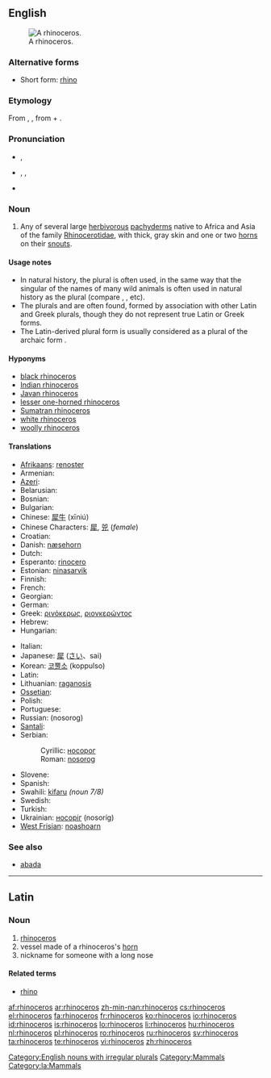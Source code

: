 {{wikipedia}}
{{also|rhinocéros}}
==English==
[[Image:Ceratotherium simum kwh.jpg|thumb|A rhinoceros.]]

===Alternative forms===
* Short form: [[rhino]]

===Etymology===
From {{etyl|la}} {{term|lang=la|rhinoceros}}, {{term|rhinocerontas}}, from {{etyl|grc}} {{term|sc=polytonic|ῥίς|tr=rhis||nose}} + {{term|sc=polytonic|κέρας|tr=kéras||horn}}.

===Pronunciation===
* {{a|UK}} {{IPA|/raɪˈnɒsərəs/}}, {{SAMPA|/raI"nQs@r@s/}}
* {{a|US}} {{enPR|rī-näsʹə-rəs}}, {{IPA|/raɪˈnɑːsərəs/}}, {{SAMPA|/raI"nA:s@r@s/}}
* {{audio|en-us-rhinoceros.ogg|Audio (US)}}

===Noun===
{{en-noun|sg=rhinoceros|pl='''rhinoceros''', ''less commonly:'' '''[[rhinoceroses]]''' ''or rare, academic:'' '''[[rhinocerotes]]'''}}

# Any of several large [[herbivorous]] [[pachyderm]]s native to Africa and Asia of the family [[Rhinocerotidae]], with thick, gray skin and one or two [[horn]]s on their [[snout]]s.

====Usage notes====
{{unreferenced}}
* In natural history, the plural {{term|rhinoceros}} is often used, in the same way that the singular of the names of many wild animals is often used in natural history as the plural (compare {{term|gazelle}}, {{term|elephant}}, etc).
* The plurals {{term|rhinoceri}} and {{term|rhinoceroi}} are often found, formed by association with other Latin and Greek plurals, though they do not represent true Latin or Greek forms.
* The Latin-derived plural form {{term|rhinocerotes}} is usually considered as a plural of the archaic form {{term|rhinocerot}}.

====Hyponyms====
* [[black rhinoceros]]
* [[Indian rhinoceros]]
* [[Javan rhinoceros]]
* [[lesser one-horned rhinoceros]]
* [[Sumatran rhinoceros]]
* [[white rhinoceros]]
* [[woolly rhinoceros]]

====Translations====
{{trans-top|herbivorous pachyderm with horn(s)}}
* [[Afrikaans]]: [[renoster]]
* Armenian: {{t|hy|ռնգեղջյուր|sc=Armn|tr=ṙngeġǰyur}}
* [[Azeri]]: {{t|az|kərgədan}}
* Belarusian: {{t-|be|носорог|m|sc=Cyrl|xs=Belarusian}}
* Bosnian: {{t-|bs|nosorog|m}}
* Bulgarian: {{t+|bg|носорог|m|sc=Cyrl}}
* Chinese: [[犀牛]] (xīniú)
* Chinese Characters: [[犀]], [[兕]] (''female'')
* Croatian: {{t-|hr|nosorog|m|alt=nȍsorog}}
* Danish: [[næsehorn]] {{n}}
* Dutch: {{t+|nl|neushoorn|m}}
* Esperanto: [[rinocero]]
* Estonian: [[ninasarvik]]
* Finnish: {{t+|fi|sarvikuono}}
* French: {{t+|fr|rhinocéros|m}}
* Georgian: {{t|ka|მარტორქა|tr=martork'i|sc=Geor}}
* German: {{t+|de|Nashorn|m}}
* Greek: [[ρινόκερως]], [[ριονκερώντος]]
* Hebrew: {{t+|he|קרנף|m|sc=Hebr}}
* Hungarian: {{t-|hu|rinocérosz}}
{{trans-mid}}
* Italian: {{t+|it|rinoceronte|m}}
* Japanese: [[犀]] ([[さい]]、sai)
* Korean: [[코뿔소]] (koppulso)
* Latin: {{t-|la|rhinoceros|m}}
* Lithuanian: [[raganosis]] {{m}}
* [[Ossetian]]: {{tø|os|сыкъафындз|tr=sykhafyndz}}
* Polish: {{t+|pl|nosorożec|m}}
* Portuguese: {{t+|pt|rinoceronte|m}}
* Russian: {{t+|ru|носорог|m|sc=Cyrl}} (nosorog)
* [[Santali]]: {{tø|sat|ᱜᱚᱱᱰ ᱜᱟᱨᱩᱲ|tr=gandd gaarurr|sc=Olck}}
* Serbian:
*: Cyrillic: [[носорог]] {{m}}
*: Roman: [[nosorog]] {{m}}
* Slovene: {{t+|sl|nosorog|m}}
* Spanish: {{t+|es|rinoceronte|m}}
* Swahili: [[kifaru]] ''(noun 7/8)''
* Swedish: {{t-|sv|noshörning|c}}
* Turkish: {{t+|tr|gergedan}}
* Ukrainian: [[носоріг]] (nosoríg) {{m}}
* [[West Frisian]]: [[noashoarn]]
{{trans-bottom}}

===See also===
* [[abada]]

[[Category:English nouns with irregular plurals]]

----

==Latin==

===Noun===
{{infl|la|noun|head=rhīnocerōs|declension|[[Appendix:Latin third declension|-erōtis]]|gender=m}}

# [[rhinoceros#English|rhinoceros]]
# vessel made of a rhinoceros's [[horn]]
# nickname for someone with a long nose

====Related terms====
* [[rhino]]

[[Category:Mammals]]
[[Category:la:Mammals]]

[[af:rhinoceros]]
[[ar:rhinoceros]]
[[zh-min-nan:rhinoceros]]
[[cs:rhinoceros]]
[[el:rhinoceros]]
[[fa:rhinoceros]]
[[fr:rhinoceros]]
[[ko:rhinoceros]]
[[io:rhinoceros]]
[[id:rhinoceros]]
[[is:rhinoceros]]
[[lo:rhinoceros]]
[[li:rhinoceros]]
[[hu:rhinoceros]]
[[nl:rhinoceros]]
[[pl:rhinoceros]]
[[ro:rhinoceros]]
[[ru:rhinoceros]]
[[sv:rhinoceros]]
[[ta:rhinoceros]]
[[te:rhinoceros]]
[[vi:rhinoceros]]
[[zh:rhinoceros]]